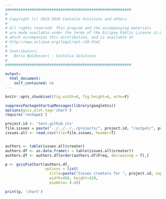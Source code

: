 ```yaml
---
#########################################################
#
# Copyright (c) 2015-2020 Castalia Solutions and others.
#
# All rights reserved. This program and the accompanying materials
# are made available under the terms of the Eclipse Public License v1.0
# which accompanies this distribution, and is available at
# http://www.eclipse.org/legal/epl-v10.html
#
# Contributors:
#   Boris Baldassari - Castalia Solutions
#
#########################################################

output:
  html_document:
    self_contained: no
---
```


```r
knitr::opts_chunk$set(fig.width=6, fig.height=6, echo=F)

suppressPackageStartupMessages(library(googleVis))
options(gvis.plot.tag='chart')
require('reshape2')

project.id <- 'test.github.its'
file.issues = paste("../../../../projects/", project.id, "/output/", project.id, "_github_issues.csv", sep="")
issues.all <- read.csv(file=file.issues, header=T)


authors <- table(issues.all$creator)
authors.df <- as.data.frame(x = table(issues.all$creator))
authors.df <- authors.df[order(authors.df$Freq, decreasing = T),]

p <- gvisPieChart(authors.df,
                  options = list(
                    title=paste("Issues creators for ", project.id, sep=""),
                    width=450, height=320,
                    pieHole= 0.4))

print(p, 'chart')
```

